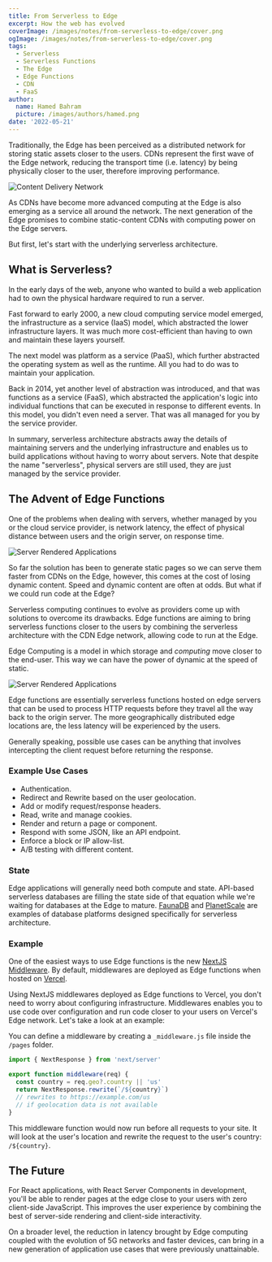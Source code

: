 ---
title: From Serverless to Edge
excerpt: How the web has evolved
coverImage: /images/notes/from-serverless-to-edge/cover.png
ogImage: /images/notes/from-serverless-to-edge/cover.png
tags:
  - Serverless
  - Serverless Functions
  - The Edge
  - Edge Functions
  - CDN
  - FaaS
author:
  name: Hamed Bahram
  picture: /images/authors/hamed.png
date: '2022-05-21'
---

Traditionally, the Edge has been perceived as a distributed network for
storing static assets closer to the users. CDNs represent the first wave of
the Edge network, reducing the transport time (i.e. latency) by being
physically closer to the user, therefore improving performance.

![Content Delivery Network](/images/notes/from-serverless-to-edge/cdn)

As CDNs have become more advanced computing at the Edge is also emerging as
a service all around the network. The next generation of the Edge promises
to combine static-content CDNs with computing power on the Edge servers.

But first, let's start with the underlying serverless architecture.

## What is Serverless?

In the early days of the web, anyone who wanted to build a web application
had to own the physical hardware required to run a server.

Fast forward to early 2000, a new cloud computing service model emerged,
the infrastructure as a service (IaaS) model, which abstracted the lower
infrastructure layers. It was much more cost-efficient than having to own
and maintain these layers yourself.

The next model was platform as a service (PaaS), which further abstracted
the operating system as well as the runtime. All you had to do was to
maintain your application.

Back in 2014, yet another level of abstraction was introduced, and that was
functions as a service (FaaS), which abstracted the application's logic
into individual functions that can be executed in response to different
events. In this model, you didn't even need a server. That was all managed
for you by the service provider.

In summary, serverless architecture abstracts away the details of
maintaining servers and the underlying infrastructure and enables us to
build applications without having to worry about servers. Note that despite
the name "serverless", physical servers are still used, they are just
managed by the service provider.

## The Advent of Edge Functions

One of the problems when dealing with servers, whether managed by you or
the cloud service provider, is network latency, the effect of physical
distance between users and the origin server, on response time.

![Server Rendered Applications](/images/notes/from-serverless-to-edge/ssr)

So far the solution has been to generate static pages so we can serve them
faster from CDNs on the Edge, however, this comes at the cost of losing
dynamic content. Speed and dynamic content are often at odds. But what if
we could run code at the Edge?

Serverless computing continues to evolve as providers come up with
solutions to overcome its drawbacks. Edge functions are aiming to bring
serverless functions closer to the users by combining the serverless
architecture with the CDN Edge network, allowing code to run at the Edge.

Edge Computing is a model in which storage and _computing_ move closer to
the end-user. This way we can have the power of dynamic at the speed of
static.

![Server Rendered Applications](/images/notes/from-serverless-to-edge/edge)

Edge functions are essentially serverless functions hosted on edge servers
that can be used to process HTTP requests before they travel all the way
back to the origin server. The more geographically distributed edge
locations are, the less latency will be experienced by the users.

Generally speaking, possible use cases can be anything that involves
intercepting the client request before returning the response.

### Example Use Cases

- Authentication.
- Redirect and Rewrite based on the user geolocation.
- Add or modify request/response headers.
- Read, write and manage cookies.
- Render and return a page or component.
- Respond with some JSON, like an API endpoint.
- Enforce a block or IP allow-list.
- A/B testing with different content.

### State

Edge applications will generally need both compute and state. API-based
serverless databases are filling the state side of that equation while
we're waiting for databases at the Edge to mature.
[FaunaDB](https://fauna.com/) and [PlanetScale](https://planetscale.com/)
are examples of database platforms designed specifically for serverless
architecture.

### Example

One of the easiest ways to use Edge functions is the new
[NextJS Middleware](https://nextjs.org/docs/advanced-features/middleware).
By default, middlewares are deployed as Edge functions when hosted on
[Vercel](https://vercel.com).

Using NextJS middlewares deployed as Edge functions to Vercel, you don't
need to worry about configuring infrastructure. Middlewares enables you to
use code over configuration and run code closer to your users on Vercel's
Edge network. Let's take a look at an example:

You can define a middleware by creating a `_middleware.js` file inside the
`/pages` folder.

```jsx title="pages/_middleware.js"
import { NextResponse } from 'next/server'

export function middleware(req) {
  const country = req.geo?.country || 'us'
  return NextResponse.rewrite(`/${country}`)
  // rewrites to https://example.com/us
  // if geolocation data is not available
}
```

This middleware function would now run before all requests to your site. It
will look at the user's location and rewrite the request to the user's
country: `/${country}`.

## The Future

For React applications, with React Server Components in development, you'll
be able to render pages at the edge close to your users with zero
client-side JavaScript. This improves the user experience by combining the
best of server-side rendering and client-side interactivity.

On a broader level, the reduction in latency brought by Edge computing
coupled with the evolution of 5G networks and faster devices, can bring in
a new generation of application use cases that were previously
unattainable.
